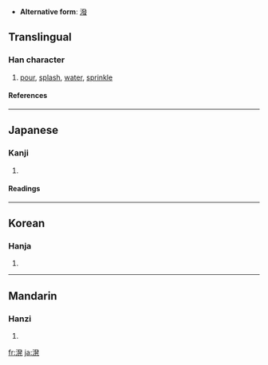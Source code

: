 * '''Alternative form''': [[潑]]

==Translingual==
===Han character===
{{Han char|rn=85|rad=水|as=09|sn=12|four=|canj=水弓人心 (ENOP)}}
# [[pour]], [[splash]], [[water]], [[sprinkle]]
====References====
{{Han ref|kx=0639.111|hdz=31691.061|uh=6E8C|ud=28300}}

----
==Japanese==
===Kanji===
{{ja-kanji|grade=|rs=水09}}
# {{defn|Japanese}} 
====Readings====
{{ja-readings|on=[[はつ]] (hatsu)|kun=[[もる]] (moru), [[とびちる]] (tobichiru), [[そそぐ]] (sosogu)}}

----
==Korean==
===Hanja===
{{ko-hanja|hangeul=발|eumhun=|rv=bal|mr=pal|y=pal}}
# {{defn|Korean}}

----
==Mandarin==
===Hanzi===
{{cmn-hanzi|pin=[[liǎn]] ([[lian3]]), [[nián]] ([[nian2]]), [[pō]] ([[po1]])|wg=lien<sup>3</sup>, nien<sup>2</sup>, p'o<sup>1</sup>}}
# {{defn|Mandarin}}

[[fr:溌]]
[[ja:溌]]